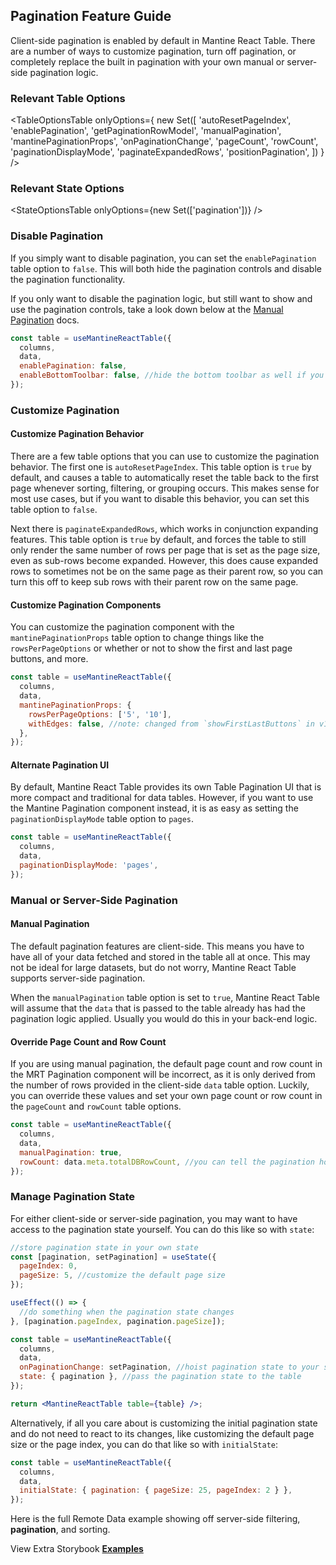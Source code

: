 
<Head>
  <title>Pagination Feature Guide - Mantine React Table Docs</title>
  <meta
    name="description"
    content="How to use, customize, or disable pagination features in Mantine React Table"
  />
</Head>

## Pagination Feature Guide

Client-side pagination is enabled by default in Mantine React Table. There are a number of ways to customize pagination, turn off pagination, or completely replace the built in pagination with your own manual or server-side pagination logic.

### Relevant Table Options

<TableOptionsTable
  onlyOptions={
    new Set([
      'autoResetPageIndex',
      'enablePagination',
      'getPaginationRowModel',
      'manualPagination',
      'mantinePaginationProps',
      'onPaginationChange',
      'pageCount',
      'rowCount',
      'paginationDisplayMode',
      'paginateExpandedRows',
      'positionPagination',
    ])
  }
/>

### Relevant State Options

<StateOptionsTable onlyOptions={new Set(['pagination'])} />

### Disable Pagination

If you simply want to disable pagination, you can set the `enablePagination` table option to `false`. This will both hide the pagination controls and disable the pagination functionality.

If you only want to disable the pagination logic, but still want to show and use the pagination controls, take a look down below at the [Manual Pagination](##manual-or-server-side-pagination) docs.

```jsx
const table = useMantineReactTable({
  columns,
  data,
  enablePagination: false,
  enableBottomToolbar: false, //hide the bottom toolbar as well if you want
});
```

### Customize Pagination

#### Customize Pagination Behavior

There are a few table options that you can use to customize the pagination behavior. The first one is `autoResetPageIndex`. This table option is `true` by default, and causes a table to automatically reset the table back to the first page whenever sorting, filtering, or grouping occurs. This makes sense for most use cases, but if you want to disable this behavior, you can set this table option to `false`.

Next there is `paginateExpandedRows`, which works in conjunction expanding features. This table option is `true` by default, and forces the table to still only render the same number of rows per page that is set as the page size, even as sub-rows become expanded. However, this does cause expanded rows to sometimes not be on the same page as their parent row, so you can turn this off to keep sub rows with their parent row on the same page.

#### Customize Pagination Components

You can customize the pagination component with the `mantinePaginationProps` table option to change things like the `rowsPerPageOptions` or whether or not to show the first and last page buttons, and more.

```jsx
const table = useMantineReactTable({
  columns,
  data,
  mantinePaginationProps: {
    rowsPerPageOptions: ['5', '10'],
    withEdges: false, //note: changed from `showFirstLastButtons` in v1.0
  },
});
```

#### Alternate Pagination UI

By default, Mantine React Table provides its own Table Pagination UI that is more compact and traditional for data tables. However, if you want to use the Mantine Pagination component instead, it is as easy as setting the `paginationDisplayMode` table option to `pages`.

```jsx
const table = useMantineReactTable({
  columns,
  data,
  paginationDisplayMode: 'pages',
});
```

<AlternatePaginationExample />

### Manual or Server-Side Pagination

#### Manual Pagination

The default pagination features are client-side. This means you have to have all of your data fetched and stored in the table all at once. This may not be ideal for large datasets, but do not worry, Mantine React Table supports server-side pagination.

When the `manualPagination` table option is set to `true`, Mantine React Table will assume that the `data` that is passed to the table already has had the pagination logic applied. Usually you would do this in your back-end logic.

#### Override Page Count and Row Count

If you are using manual pagination, the default page count and row count in the MRT Pagination component will be incorrect, as it is only derived from the number of rows provided in the client-side `data` table option. Luckily, you can override these values and set your own page count or row count in the `pageCount` and `rowCount` table options.

```jsx
const table = useMantineReactTable({
  columns,
  data,
  manualPagination: true,
  rowCount: data.meta.totalDBRowCount, //you can tell the pagination how many rows there are in your back-end data
});
```

### Manage Pagination State

For either client-side or server-side pagination, you may want to have access to the pagination state yourself. You can do this like so with `state`:

```jsx
//store pagination state in your own state
const [pagination, setPagination] = useState({
  pageIndex: 0,
  pageSize: 5, //customize the default page size
});

useEffect(() => {
  //do something when the pagination state changes
}, [pagination.pageIndex, pagination.pageSize]);

const table = useMantineReactTable({
  columns,
  data,
  onPaginationChange: setPagination, //hoist pagination state to your state when it changes internally
  state: { pagination }, //pass the pagination state to the table
});

return <MantineReactTable table={table} />;
```

Alternatively, if all you care about is customizing the initial pagination state and do not need to react to its changes, like customizing the default page size or the page index, you can do that like so with `initialState`:

```jsx
const table = useMantineReactTable({
  columns,
  data,
  initialState: { pagination: { pageSize: 25, pageIndex: 2 } },
});
```

Here is the full Remote Data example showing off server-side filtering, **pagination**, and sorting.

<RemoteExample />

View Extra Storybook **[Examples](https://www.mantine-react-table.dev/?path=/story/features-pagination-examples)**
